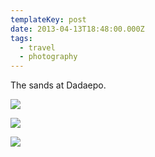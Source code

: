 ```yaml
---
templateKey: post
date: 2013-04-13T18:48:00.000Z
tags:
  - travel
  - photography
---
```

The sands at Dadaepo.

![](../../static/assets/20130413-IMG_4840.jpg)

![](../../static/assets/20130413-IMG_4815.jpg)

![](../../static/assets/20130413-IMG_4830.jpg)
